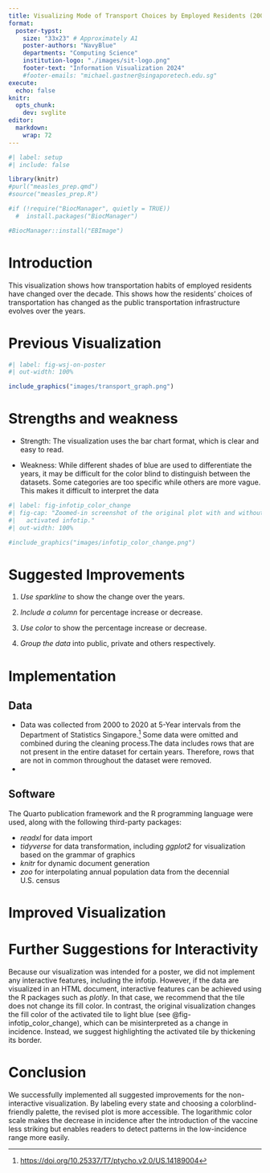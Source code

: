```yaml
---
title: Visualizing Mode of Transport Choices by Employed Residents (2000--2020)
format:
  poster-typst: 
    size: "33x23" # Approximately A1
    poster-authors: "NavyBlue"
    departments: "Computing Science"
    institution-logo: "./images/sit-logo.png"
    footer-text: "Information Visualization 2024"
    #footer-emails: "michael.gastner@singaporetech.edu.sg"
execute:
  echo: false
knitr:
  opts_chunk:
    dev: svglite
editor: 
  markdown: 
    wrap: 72
---
```


```r
#| label: setup
#| include: false

library(knitr)
#purl("measles_prep.qmd")
#source("measles_prep.R")
```


```r
#if (!require("BiocManager", quietly = TRUE))
  #  install.packages("BiocManager")

#BiocManager::install("EBImage")
```


# Introduction

This visualization shows how transportation habits of employed residents have changed over the decade. This shows how the residents’ choices of transportation has changed as the public transportation infrastructure evolves over the years.




# Previous Visualization

```r
#| label: fig-wsj-on-poster
#| out-width: 100%

include_graphics("images/transport_graph.png")
```

# Strengths and weakness

-   Strength: The visualization uses the bar chart format, which is clear and easy to read.

-   Weakness: While different shades of blue are used to differentiate the years, it may be difficult for the color blind to distinguish between the datasets. Some categories are too specific while others are more vague. This makes it difficult to interpret the data


```r
#| label: fig-infotip_color_change
#| fig-cap: "Zoomed-in screenshot of the original plot with and without
#|   activated infotip."
#| out-width: 100%

#include_graphics("images/infotip_color_change.png")
```

# Suggested Improvements
1. *Use sparkline* to show the change over the years.

2. *Include a column* for percentage increase or decrease.

3. *Use color* to show the percentage increase or decrease.

4. *Group the data* into public, private and others respectively. 


[^5]: <https://colorbrewer2.org/#type=sequential&scheme=Reds&n=5>

# Implementation

## Data

-   Data was collected from 2000 to 2020 at 5-Year intervals from the Department of Statistics Singapore.[^6] Some data were omitted and combined during the cleaning process.The data includes rows that are not present in the entire dataset for certain years. Therefore, rows that are not in common throughout the dataset were removed.
-  

[^6]: <https://doi.org/10.25337/T7/ptycho.v2.0/US.14189004>

[^7]: <https://www.stats.indiana.edu/population/PopTotals/historic_counts_states.asp>

## Software

The Quarto publication framework and the R programming language were used,
along with the following third-party packages:

-   *readxl* for data import
-   *tidyverse* for data transformation, including *ggplot2* for
    visualization based on the grammar of graphics
-   *knitr* for dynamic document generation
-   *zoo* for interpolating annual population data from the decennial
    U.S. census

```{=typst}
#v(2em)
```
# Improved Visualization



# Further Suggestions for Interactivity

Because our visualization was intended for a poster, we did not
implement any interactive features, including the infotip. However, if
the data are visualized in an HTML document, interactive features can be
achieved using the R packages such as *plotly*. In that case, we
recommend that the tile does not change its fill color. In contrast, the
original visualization changes the fill color of the activated tile to
light blue (see @fig-infotip_color_change), which can be misinterpreted
as a change in incidence. Instead, we suggest highlighting the activated
tile by thickening its border.

# Conclusion

We successfully implemented all suggested improvements for the
non-interactive visualization. By labeling every state and choosing a
colorblind-friendly palette, the revised plot is more accessible. The
logarithmic color scale makes the decrease in incidence after the
introduction of the vaccine less striking but enables readers to detect
patterns in the low-incidence range more easily.

